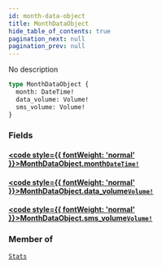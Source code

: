 ```yaml
---
id: month-data-object
title: MonthDataObject
hide_table_of_contents: true
pagination_next: null
pagination_prev: null
---
```








No description

```graphql
type MonthDataObject {
  month: DateTime!
  data_volume: Volume!
  sms_volume: Volume!
}
```


### Fields

#### [<code style={{ fontWeight: 'normal' }}>MonthDataObject.<b>month</b></code>](#)<Bullet />[`DateTime!`](/graphql/scalars/date-time) <Badge class="secondary" text="non-null"/> <Badge class="secondary" text="scalar"/>
> 
> 

#### [<code style={{ fontWeight: 'normal' }}>MonthDataObject.<b>data_volume</b></code>](#)<Bullet />[`Volume!`](/graphql/objects/volume) <Badge class="secondary" text="non-null"/> <Badge class="secondary" text="object"/>
> 
> 

#### [<code style={{ fontWeight: 'normal' }}>MonthDataObject.<b>sms_volume</b></code>](#)<Bullet />[`Volume!`](/graphql/objects/volume) <Badge class="secondary" text="non-null"/> <Badge class="secondary" text="object"/>
> 
> 



### Member of

[`Stats`](/graphql/objects/stats)  <Badge className="secondary" text="object"/>



